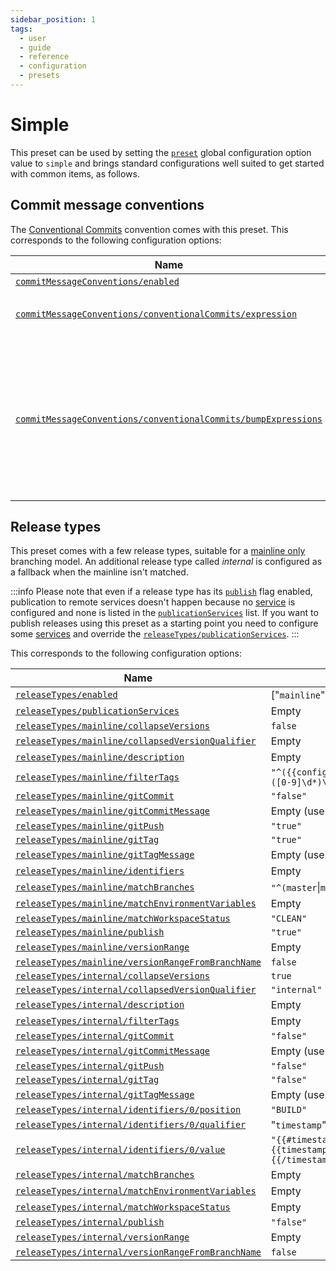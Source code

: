 ```yaml
---
sidebar_position: 1
tags:
  - user
  - guide
  - reference
  - configuration
  - presets
---
```


# Simple

This preset can be used by setting the [`preset`](../configuration-reference/global-options.mdx#preset) global configuration option value to `simple` and brings standard configurations well suited to get started with common items, as follows.

## Commit message conventions

The [Conventional Commits](https://www.conventionalcommits.org/) convention comes with this preset. This corresponds to the following configuration options:

| Name                                            | Value                                                                                    |
| ----------------------------------------------- | ---------------------------------------------------------------------------------------- |
| [`commitMessageConventions/enabled`](../configuration-reference/commit-message-conventions.mdx#enabled) | ["`conventionalCommits`"]        |
| [`commitMessageConventions/conventionalCommits/expression`](../configuration-reference/commit-message-conventions.mdx#expression) | "`(?m)^(?<type>[a-zA-Z0-9_]+)(\((?<scope>[a-z ]+)\))?(!)?:( (?<title>.+))$(?s).*`" |
| [`commitMessageConventions/conventionalCommits/bumpExpressions`](../configuration-reference/commit-message-conventions.mdx#bump-expressions) | "`major`" = "`(?s)(?m)^[a-zA-Z0-9_]+(!: .*`&#124;`.*^(BREAKING( `&#124;`-)CHANGE: )).*`", "`minor`" = "`(?s)(?m)^feat(!{0})(\([a-z ]+\))?: (?!.*^(BREAKING( `&#124;`-)CHANGE: )).*`", "`patch`" = "`(?s)(?m)^fix(!{0})(\([a-z ]+\))?: (?!.*^(BREAKING( `&#124;`-)CHANGE: )).*`" |

## Release types

This preset comes with a few release types, suitable for a [mainline only](../best-practice/branching-models.mdx#mainline-only) branching model. An additional release type called *internal* is configured as a fallback when the mainline isn't matched.

:::info
Please note that even if a release type has its [`publish`](../configuration-reference/release-types.mdx#publish) flag enabled, publication to remote services doesn't happen because no [service](../configuration-reference/services.mdx) is configured and none is listed in the [`publicationServices`](../configuration-reference/release-types.mdx#publication-services) list. If you want to publish releases using this preset as a starting point you need to configure some [services](../configuration-reference/services.mdx) and override the [`releaseTypes/publicationServices`](../configuration-reference/release-types.mdx#publication-services).
:::

This corresponds to the following configuration options:

| Name                                            | Value                                                                                    |
| ----------------------------------------------- | ---------------------------------------------------------------------------------------- |
| [`releaseTypes/enabled`](../configuration-reference/release-types.mdx#enabled) | ["`mainline`", "`internal`"]                              |
| [`releaseTypes/publicationServices`](../configuration-reference/release-types.mdx#publication-services) | Empty                            |
| [`releaseTypes/mainline/collapseVersions`](../configuration-reference/release-types.mdx#collapse-versions) | `false`                       |
| [`releaseTypes/mainline/collapsedVersionQualifier`](../configuration-reference/release-types.mdx#collapsed-version-qualifier) | Empty      |
| [`releaseTypes/mainline/description`](../configuration-reference/release-types.mdx#description) | Empty                                    |
| [`releaseTypes/mainline/filterTags`](../configuration-reference/release-types.mdx#filter-tags) | `"^({{configuration.releasePrefix}})?([0-9]\d*)\.([0-9]\d*)\.([0-9]\d*)$"` |
| [`releaseTypes/mainline/gitCommit`](../configuration-reference/release-types.mdx#git-commit) | `"false"`                                   |
| [`releaseTypes/mainline/gitCommitMessage`](../configuration-reference/release-types.mdx#git-commit-message) | Empty (use default)          |
| [`releaseTypes/mainline/gitPush`](../configuration-reference/release-types.mdx#git-push) | `"true"`                                        |
| [`releaseTypes/mainline/gitTag`](../configuration-reference/release-types.mdx#git-tag) | `"true"`                                          |
| [`releaseTypes/mainline/gitTagMessage`](../configuration-reference/release-types.mdx#git-tag-message) | Empty (use default)                |
| [`releaseTypes/mainline/identifiers`](../configuration-reference/release-types.mdx#identifiers) | Empty                                    |
| [`releaseTypes/mainline/matchBranches`](../configuration-reference/release-types.mdx#match-branches) | `"^(master`&#124;`main)$"`          |
| [`releaseTypes/mainline/matchEnvironmentVariables`](../configuration-reference/release-types.mdx#match-environment-variables) | Empty      |
| [`releaseTypes/mainline/matchWorkspaceStatus`](../configuration-reference/release-types.mdx#match-workspace-status) | `"CLEAN"`            |
| [`releaseTypes/mainline/publish`](../configuration-reference/release-types.mdx#publish) | `"true"`                                         |
| [`releaseTypes/mainline/versionRange`](../configuration-reference/release-types.mdx#version-range) | Empty                                 |
| [`releaseTypes/mainline/versionRangeFromBranchName`](../configuration-reference/release-types.mdx#version-range-from-branch-name) | `false`|
| [`releaseTypes/internal/collapseVersions`](../configuration-reference/release-types.mdx#collapse-versions) | `true`                        |
| [`releaseTypes/internal/collapsedVersionQualifier`](../configuration-reference/release-types.mdx#collapsed-version-qualifier) |`"internal"`|
| [`releaseTypes/internal/description`](../configuration-reference/release-types.mdx#description) | Empty                                    |
| [`releaseTypes/internal/filterTags`](../configuration-reference/release-types.mdx#filter-tags) | Empty                                     |
| [`releaseTypes/internal/gitCommit`](../configuration-reference/release-types.mdx#git-commit) | `"false"`                                   |
| [`releaseTypes/internal/gitCommitMessage`](../configuration-reference/release-types.mdx#git-commit-message) | Empty (use default)          |
| [`releaseTypes/internal/gitPush`](../configuration-reference/release-types.mdx#git-push) | `"false"`                                       |
| [`releaseTypes/internal/gitTag`](../configuration-reference/release-types.mdx#git-tag) | `"false"`                                         |
| [`releaseTypes/internal/gitTagMessage`](../configuration-reference/release-types.mdx#git-tag-message) | Empty (use default)                |
| [`releaseTypes/internal/identifiers/0/position`](../configuration-reference/release-types.mdx#identifier-position) | `"BUILD"`             |
| [`releaseTypes/internal/identifiers/0/qualifier`](../configuration-reference/release-types.mdx#identifier-qualifier) | "`timestamp`"       |
| [`releaseTypes/internal/identifiers/0/value`](../configuration-reference/release-types.mdx#identifier-value) | `"{{#timestampYYYYMMDDHHMMSS}}{{timestamp}}{{/timestampYYYYMMDDHHMMSS}}"` |
| [`releaseTypes/internal/matchBranches`](../configuration-reference/release-types.mdx#match-branches) | Empty                               |
| [`releaseTypes/internal/matchEnvironmentVariables`](../configuration-reference/release-types.mdx#match-environment-variables) | Empty      |
| [`releaseTypes/internal/matchWorkspaceStatus`](../configuration-reference/release-types.mdx#match-workspace-status) | Empty                |
| [`releaseTypes/internal/publish`](../configuration-reference/release-types.mdx#publish) | `"false"`                                        |
| [`releaseTypes/internal/versionRange`](../configuration-reference/release-types.mdx#version-range) | Empty                                 |
| [`releaseTypes/internal/versionRangeFromBranchName`](../configuration-reference/release-types.mdx#version-range-from-branch-name) | `false`|
